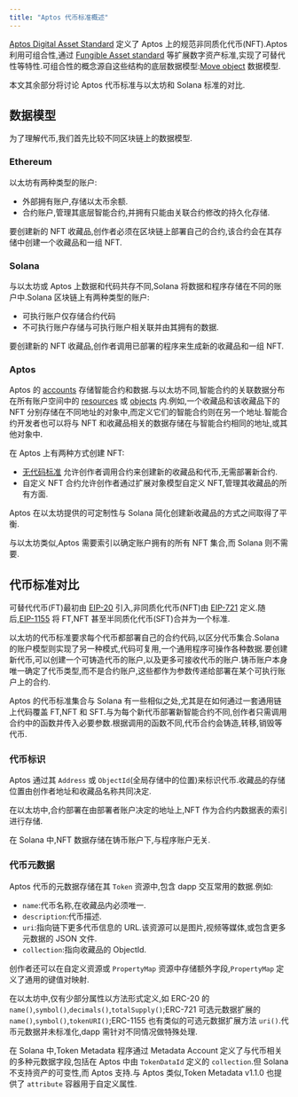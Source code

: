 ```yaml
---
title: "Aptos 代币标准概述"
---
```


[Aptos Digital Asset Standard](/zh/build/smart-contracts/digital-asset) 定义了 Aptos 上的规范非同质化代币(NFT).Aptos 利用可组合性,通过 [Fungible Asset standard](/zh/build/smart-contracts/fungible-asset) 等扩展数字资产标准,实现了可替代性等特性.可组合性的概念源自这些结构的底层数据模型:[Move object](/zh/build/smart-contracts/objects) 数据模型.

本文其余部分将讨论 Aptos 代币标准与以太坊和 Solana 标准的对比.

## 数据模型

为了理解代币,我们首先比较不同区块链上的数据模型.

### Ethereum

以太坊有两种类型的账户:

- 外部拥有账户,存储以太币余额.
- 合约账户,管理其底层智能合约,并拥有只能由关联合约修改的持久化存储.

要创建新的 NFT 收藏品,创作者必须在区块链上部署自己的合约,该合约会在其存储中创建一个收藏品和一组 NFT.

### Solana

与以太坊或 Aptos 上数据和代码共存不同,Solana 将数据和程序存储在不同的账户中.Solana 区块链上有两种类型的账户:

- 可执行账户仅存储合约代码
- 不可执行账户存储与可执行账户相关联并由其拥有的数据.

要创建新的 NFT 收藏品,创作者调用已部署的程序来生成新的收藏品和一组 NFT.

### Aptos

Aptos 的 [accounts](/zh/network/blockchain/accounts) 存储智能合约和数据.与以太坊不同,智能合约的关联数据分布在所有账户空间中的 [resources](/zh/network/blockchain/resources) 或 [objects](/zh/build/smart-contracts/objects) 内.例如,一个收藏品和该收藏品下的 NFT 分别存储在不同地址的对象中,而定义它们的智能合约则在另一个地址.智能合约开发者也可以将与 NFT 和收藏品相关的数据存储在与智能合约相同的地址,或其他对象中.

在 Aptos 上有两种方式创建 NFT:

- [无代码标准](https://github.com/aptos-foundation/AIPs/blob/main/aips/aip-22.md) 允许创作者调用合约来创建新的收藏品和代币,无需部署新合约.
- 自定义 NFT 合约允许创作者通过扩展对象模型自定义 NFT,管理其收藏品的所有方面.

Aptos 在以太坊提供的可定制性与 Solana 简化创建新收藏品的方式之间取得了平衡.

与以太坊类似,Aptos 需要索引以确定账户拥有的所有 NFT 集合,而 Solana 则不需要.

## 代币标准对比

可替代代币(FT)最初由 [EIP-20](https://eips.ethereum.org/EIPS/eip-20) 引入,非同质化代币(NFT)由 [EIP-721](https://eips.ethereum.org/EIPS/eip-721) 定义.随后,[EIP-1155](https://eips.ethereum.org/EIPS/eip-1155) 将 FT,NFT 甚至半同质化代币(SFT)合并为一个标准.

以太坊的代币标准要求每个代币都部署自己的合约代码,以区分代币集合.Solana 的账户模型则实现了另一种模式,代码可复用,一个通用程序可操作各种数据.要创建新代币,可以创建一个可铸造代币的账户,以及更多可接收代币的账户.铸币账户本身唯一确定了代币类型,而不是合约账户,这些都作为参数传递给部署在某个可执行账户上的合约.

Aptos 的代币标准集合与 Solana 有一些相似之处,尤其是在如何通过一套通用链上代码覆盖 FT,NFT 和 SFT.与为每个新代币部署新智能合约不同,创作者只需调用合约中的函数并传入必要参数.根据调用的函数不同,代币合约会铸造,转移,销毁等代币.

### 代币标识

Aptos 通过其 `Address` 或 `ObjectId`(全局存储中的位置)来标识代币.收藏品的存储位置由创作者地址和收藏品名称共同决定.

在以太坊中,合约部署在由部署者账户决定的地址上,NFT 作为合约内数据表的索引进行存储.

在 Solana 中,NFT 数据存储在铸币账户下,与程序账户无关.

### 代币元数据

Aptos 代币的元数据存储在其 `Token` 资源中,包含 dapp 交互常用的数据.例如:

- `name`:代币名称,在收藏品内必须唯一.
- `description`:代币描述.
- `uri`:指向链下更多代币信息的 URL.该资源可以是图片,视频等媒体,或包含更多元数据的 JSON 文件.
- `collection`:指向收藏品的 ObjectId.

创作者还可以在自定义资源或 `PropertyMap` 资源中存储额外字段,`PropertyMap` 定义了通用的键值对映射.

在以太坊中,仅有少部分属性以方法形式定义,如 ERC-20 的 `name()`,`symbol()`,`decimals()`,`totalSupply()`;ERC-721 可选元数据扩展的 `name()`,`symbol()`,`tokenURI()`;ERC-1155 也有类似的可选元数据扩展方法 `uri()`.代币元数据并未标准化,dapp 需针对不同情况做特殊处理.

在 Solana 中,Token Metadata 程序通过 Metadata Account 定义了与代币相关的多种元数据字段,包括在 Aptos 中由 `TokenDataId` 定义的 `collection`.但 Solana 不支持资产的可变性,而 Aptos 支持.与 Aptos 类似,Token Metadata v1.1.0 也提供了 `attribute` 容器用于自定义属性.
